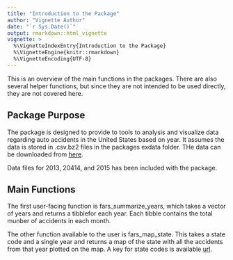 ---
title: "Introduction to the Package"
author: "Vignette Author"
date: "`r Sys.Date()`"
output: rmarkdown::html_vignette
vignette: >
  %\VignetteIndexEntry{Introduction to the Package}
  %\VignetteEngine{knitr::rmarkdown}
  %\VignetteEncoding{UTF-8}
---

This is an overview of the main functions in the packages. There are also several helper functions, but since they are not intended to be used directly, they are not covered here.

## Package Purpose

The package is designed to provide to tools to analysis and visualize data regarding auto accidents in the United States based on year.  It assumes the data is stored in .csv.bz2 files in the packages exdata folder.  THe data can be downloaded from [here](https://d18ky98rnyall9.cloudfront.net/_e1adac2a5f05192dc8780f3944feec13_fars_data.zip?Expires=1481068800&Signature=ZqNhKJz1-u0PZ7-AQsd0QB-ZClMMfDEIheh8J7nMB-zjJ5Jrzpt91cVWBFFv~~Rg2QF89dU~6KX0j~BEtW6nXT47C7~TlTindl13M00clEO8bVn3t49d974paqq-NORDqVIGFFgHIkz0I1P0ER4LzPV49pj7BSJxCVVP~jybO54_&Key-Pair-Id=APKAJLTNE6QMUY6HBC5A).

Data files for 2013, 20414, and 2015 has been included with the package.

## Main Functions
The first user-facing function is fars_summarize_years, which takes a vector of years and returns a tibblefor each year. Each tibble contains the total munber of accidents in each month.

The other function available to the user is fars_map_state.  This takes a state code and a single year and returns a map of the state with all the accidents from that year plotted on the map.  A key for state codes is available [url](url).
